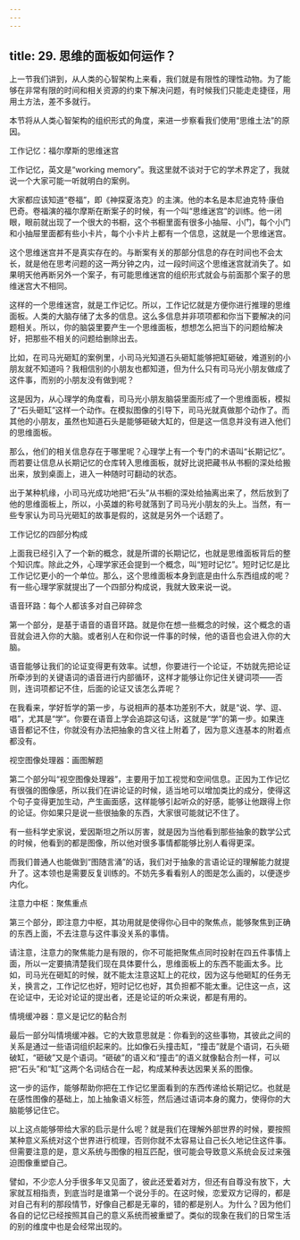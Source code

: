 ```yaml
---
---
---
```

title: 29. 思维的面板如何运作？
---




上一节我们讲到，从人类的心智架构上来看，我们就是有限性的理性动物。为了能够在非常有限的时间和相关资源的约束下解决问题，有时候我们只能走走捷径，用用土方法，差不多就行。

本节将从人类心智架构的组织形式的角度，来进一步察看我们使用“思维土法”的原因。





工作记忆：福尔摩斯的思维迷宫


工作记忆，英文是“working memory”。我这里就不谈对于它的学术界定了，我就说一个大家可能一听就明白的案例。

大家都应该知道“卷福”，即《神探夏洛克》的主演。他的本名是本尼迪克特·康伯巴奇。卷福演的福尔摩斯在断案子的时候，有一个叫“思维迷宫”的训练。他一闭眼，眼前就出现了一个很大的书橱，这个书橱里面有很多小抽屉、小门，每个小门和小抽屉里面都有些小卡片，每个小卡片上都有一个信息，这就是一个思维迷宫。

这个思维迷宫并不是真实存在的。与断案有关的那部分信息的存在时间也不会太长，就是他在思考问题的这一两分钟之内，过一段时间这个思维迷宫就消失了。如果明天他再断另外一个案子，有可能思维迷宫的组织形式就会与前面那个案子的思维迷宫大不相同。

这样的一个思维迷宫，就是工作记忆。所以，工作记忆就是方便你进行推理的思维面板。人类的大脑存储了太多的信息。这么多信息并非项项都和你当下要解决的问题相关。所以，你的脑袋里要产生一个思维面板，想想怎么把当下的问题给解决好，把那些不相关的问题给删除出去。

比如，在司马光砸缸的案例里，小司马光知道石头砸缸能够把缸砸破，难道别的小朋友就不知道吗？我相信别的小朋友也都知道，但为什么只有司马光小朋友做成了这件事，而别的小朋友没有做到呢？

这是因为，从心理学的角度看，司马光小朋友脑袋里面形成了一个思维面板，模拟了“石头砸缸”这样一个动作。在模拟图像的引导下，司马光就真做那个动作了。而其他的小朋友，虽然也知道石头是能够砸破大缸的，但是这一信息并没有进入他们的思维面板。

那么，他们的相关信息存在于哪里呢？心理学上有一个专门的术语叫“长期记忆”。而若要让信息从长期记忆的仓库转入思维面板，就好比说把藏书从书橱的深处给搬出来，放到桌面上，进入一种随时可翻动的状态。

出于某种机缘，小司马光成功地把“石头”从书橱的深处给抽离出来了，然后放到了他的思维面板上，所以，小英雄的称号就落到了司马光小朋友的头上。当然，有一些专家认为司马光砸缸的故事是假的，这就是另外一个话题了。





工作记忆的四部分构成


上面我已经引入了一个新的概念，就是所谓的长期记忆，也就是思维面板背后的整个知识库。除此之外，心理学家还会提到一个概念，叫“短时记忆”。短时记忆是比工作记忆更小的一个单位。那么，这个思维面板本身到底是由什么东西组成的呢？有一些心理学家就提出了一个四部分构成说，我就大致来说一说。


语音环路：每个人都该多对自己碎碎念

第一个部分，是基于语音的语音环路。就是你在想一些概念的时候，这个概念的语音就会进入你的大脑。或者别人在和你说一件事的时候，他的语音也会进入你的大脑。

语音能够让我们的论证变得更有效率。试想，你要进行一个论证，不妨就先把论证所牵涉到的关键语词的语音进行内部循环，这样才能够让你记住关键词项——否则，连词项都记不住，后面的论证又该怎么弄呢？

在我看来，学好哲学的第一步，与说相声的基本功差别不大，就是“说、学、逗、唱”，尤其是“学”。你要在语音上学会追踪这句话，这就是“学”的第一步。如果连语音都记不住，你就没有办法把抽象的含义往上附着了，因为意义连基本的附着点都没有。


视空图像处理器：画图解题

第二个部分叫“视空图像处理器”，主要用于加工视觉和空间信息。正因为工作记忆有很强的图像感，所以我们在讲论证的时候，适当地可以增加类比的成分，使得这个句子变得更加生动，产生画面感，这样能够引起听众的好感，能够让他跟得上你的论证。你如果只是说一些很抽象的东西，大家很可能就记不住了。

有一些科学史家说，爱因斯坦之所以厉害，就是因为当他看到那些抽象的数学公式的时候，他看到的都是图像，所以他对很多事情都能够比别人看得更深。

而我们普通人也能做到“图随言涌”的话，我们对于抽象的言语论证的理解能力就提升了。这本领也是需要反复训练的。不妨先多看看别人的图是怎么画的，以便逐步内化。


注意力中枢：聚焦重点

第三个部分，即注意力中枢，其功用就是使得你心目中的聚焦点，能够聚焦到正确的东西上面，不去注意与这件事没关系的事情。

请注意，注意力的聚焦能力是有限的，你不可能把聚焦点同时投射在四五件事情上面，所以一定要搞清楚我们现在具体要什么，思维面板上的东西不能画太多。比如，司马光在砸缸的时候，就不能太注意这缸上的花纹，因为这与他砸缸的任务无关，换言之，工作记忆也好，短时记忆也好，其负担都不能太重。记住这一点，这在论证中，无论对论证的提出者，还是论证的听众来说，都是有用的。


情境缓冲器：意义是记忆的黏合剂

最后一部分叫情境缓冲器。它的大致意思就是：你看到的这些事物，其彼此之间的关系是通过一些语词组织起来的。比如像石头撞击缸，“撞击”就是个语词，石头砸破缸，“砸破”又是个语词。“砸破”的语义和“撞击”的语义就像黏合剂一样，可以把“石头”和“缸”这两个名词结合在一起，构成某种表达因果关系的图像。

这一步的运作，能够帮助你把在工作记忆里面看到的东西传递给长期记忆。也就是在感性图像的基础上，加上抽象语义标签，然后通过语词本身的魔力，使得你的大脑能够记住它。

以上这点能够带给大家的启示是什么呢？就是我们在理解外部世界的时候，要按照某种意义系统对这个世界进行梳理，否则你就不太容易让自己长久地记住这件事。但需要注意的是，意义系统与图像的相互匹配，很可能会导致意义系统会反过来强迫图像重塑自己。

譬如，不少恋人分手很多年又见面了，彼此还爱着对方，但还有自尊没有放下，大家就互相指责，到底当时是谁第一个说分手的。在这时候，恋爱双方记得的，都是对自己有利的那段情节，好像自己都是无辜的，错的都是别人。为什么？因为他们各自的记忆已经按照其自己的意义系统而被重塑了。类似的现象在我们的日常生活的别的维度中也是会经常出现的。